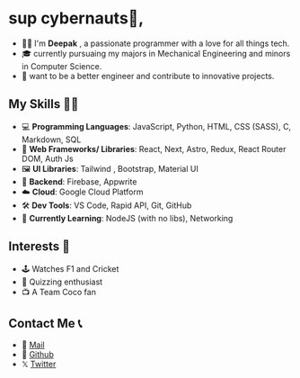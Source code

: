 # sup cybernauts👋,

- 🧔🏻 I'm **Deepak** , a passionate programmer with a love for all things tech.
- 🎓 currently pursuaing my majors in Mechanical Engineering and minors in Computer Science.
- 🔭 want to be a better engineer and contribute to innovative projects.


## My Skills 🤹🏼

- 💻 **Programming Languages**: JavaScript, Python, HTML, CSS (SASS), C, Markdown, SQL
- 🧩 **Web Frameworks/ Libraries**: React, Next, Astro, Redux, React Router DOM, Auth Js
- 🖼️ **UI Libraries**: Tailwind , Bootstrap, Material UI
- 🧮 **Backend**: Firebase, Appwrite
- ☁️ **Cloud**: Google Cloud Platform
- 🛠 **Dev Tools**: VS Code, Rapid API, Git, GitHub
- 🚧 **Currently Learning**: NodeJS (with no libs), Networking

## Interests 🎨

- 🕹️ Watches F1 and Cricket
- 🧠 Quizzing enthusiast
- 📺 A Team Coco fan

## Contact Me 📞

- 💌 [Mail](hey.usedeep@gmail.com)
- 🐙 [Github](https://www.github.com/usedeep)
-  𝕏  [Twitter](https://www.x.com/tyre_deg)
